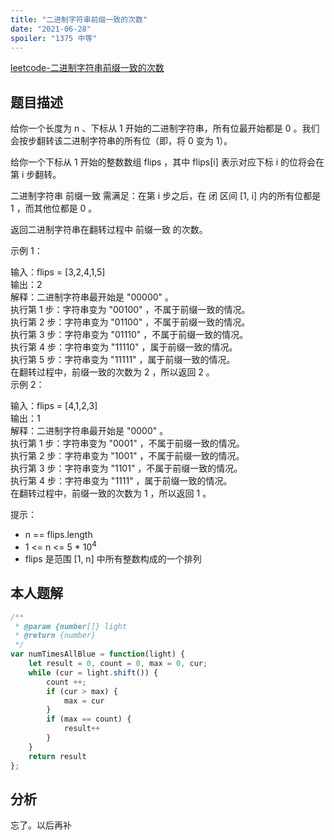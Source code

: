 ```yaml
---
title: "二进制字符串前缀一致的次数"
date: "2021-06-28"
spoiler: "1375 中等"
---
```


[leetcode-二进制字符串前缀一致的次数](https://leetcode.cn/problems/number-of-times-binary-string-is-prefix-aligned/description/)

## 题目描述

给你一个长度为 n 、下标从 1 开始的二进制字符串，所有位最开始都是 0 。我们会按步翻转该二进制字符串的所有位（即，将 0 变为 1）。  
  
给你一个下标从 1 开始的整数数组 flips ，其中 flips[i] 表示对应下标 i 的位将会在第 i 步翻转。  
  
二进制字符串 前缀一致 需满足：在第 i 步之后，在 闭 区间 [1, i] 内的所有位都是 1 ，而其他位都是 0 。  
  
返回二进制字符串在翻转过程中 前缀一致 的次数。  
  
   
  
示例 1：  
  
输入：flips = [3,2,4,1,5]  
输出：2  
解释：二进制字符串最开始是 "00000" 。  
执行第 1 步：字符串变为 "00100" ，不属于前缀一致的情况。  
执行第 2 步：字符串变为 "01100" ，不属于前缀一致的情况。  
执行第 3 步：字符串变为 "01110" ，不属于前缀一致的情况。  
执行第 4 步：字符串变为 "11110" ，属于前缀一致的情况。  
执行第 5 步：字符串变为 "11111" ，属于前缀一致的情况。  
在翻转过程中，前缀一致的次数为 2 ，所以返回 2 。  
示例 2：  
  
输入：flips = [4,1,2,3]  
输出：1  
解释：二进制字符串最开始是 "0000" 。  
执行第 1 步：字符串变为 "0001" ，不属于前缀一致的情况。  
执行第 2 步：字符串变为 "1001" ，不属于前缀一致的情况。  
执行第 3 步：字符串变为 "1101" ，不属于前缀一致的情况。  
执行第 4 步：字符串变为 "1111" ，属于前缀一致的情况。  
在翻转过程中，前缀一致的次数为 1 ，所以返回 1 。  
   
  
提示：  
  
* n == flips.length  
* 1 \<= n \<= 5 * 10<sup>4</sup>  
* flips 是范围 [1, n] 中所有整数构成的一个排列  

## 本人题解

```javascript
/**
 * @param {number[]} light
 * @return {number}
 */
var numTimesAllBlue = function(light) {
    let result = 0, count = 0, max = 0, cur;
    while (cur = light.shift()) {
        count ++;
        if (cur > max) {
            max = cur
        }
        if (max == count) {
            result++
        }
    }
    return result
};
```

## 分析

忘了。以后再补